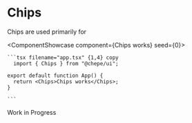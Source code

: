 

# Chips

Chips are used primarily for

<ComponentShowcase component={<Chips>Chips works</Chips>} seed={0}>
   <div>

    ```tsx filename="app.tsx" {1,4} copy
      import { Chips } from "@chepe/ui";

    export default function App() {
      return <Chips>Chips works</Chips>;
    }

    ```

  </div>
</ComponentShowcase>

<Callout emoji="⚠️" type="warning">
  Work in Progress
</Callout>
